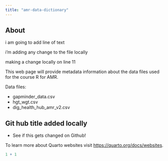 ```yaml
---
title: "amr-data-dictionary"
---
```


## About

i am going to add line of text

i'm adding any change to the file locally

making a change locally on line 11

This web page will provide metadata information about the data files used for the course R for AMR.

Data files:

-   gapminder_data.csv
-   hgt_wgt.csv
-   dig_health_hub_amr_v2.csv

## Git hub title added locally

-   See if this gets changed on Github!

To learn more about Quarto websites visit <https://quarto.org/docs/websites>.

```r
1 + 1
```
